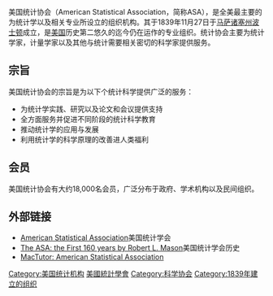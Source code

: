 美国统计协会（American Statistical Association，简称ASA），是全美最主要的为统计学以及相关专业所设立的组织机构。其于1839年11月27日于[[马萨诸塞州|马萨诸塞州]][[波士顿|波士顿]]成立，是[[美国|美国]]历史第二悠久的迄今仍在运作的专业组织。统计协会主要为统计学家，计量学家以及其他与统计需要相关密切的科学家提供服务。

==宗旨==
美国统计协会的宗旨是为以下个统计科学提供广泛的服务：

*为统计学实践、研究以及论文和会议提供支持
*全方面服务并促进不同阶段的统计科学教育
*推动统计学的应用与发展
*利用统计学的科学原理的改善进人类福利

==会员==
美国统计协会有大约18,000名会员，广泛分布于政府、学术机构以及民间组织。

==外部链接==

* [http://www.amstat.org/ American Statistical Association]美国统计学会
* [http://www.amstat.org/about/index.cfm?fuseaction=history The ASA: the First 160 years by Robert L. Mason]美国统计学会历史
* [https://web.archive.org/web/20060518070852/http://www-gap.dcs.st-and.ac.uk/~history/Societies/American_Statistical.html MacTutor: American Statistical Association]

[[Category:美国统计机构|Category:美国统计机构]]
[[Category:美國統計學會|]]
[[Category:科学协会|Category:科学协会]]
[[Category:1839年建立的组织|Category:1839年建立的组织]]